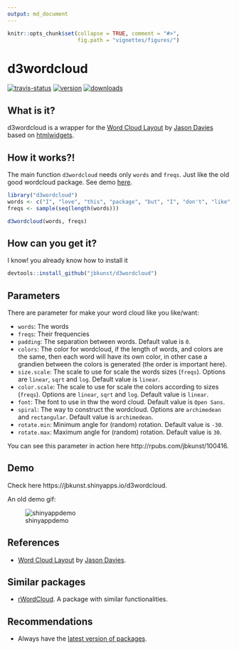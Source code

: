 ```yaml
---
output: md_document
---
```


<!-- README.md is generated from README.Rmd. Please edit that file -->

```r
knitr::opts_chunk$set(collapse = TRUE, comment = "#>",
                      fig.path = "vignettes/figures/")
```

# d3wordcloud

[![travis-status](https://api.travis-ci.org/jbkunst/d3wordcloud.svg)](https://travis-ci.org/jbkunst/d3wordcloud)
[![version](http://www.r-pkg.org/badges/version/d3wordcloud)](http://www.r-pkg.org/pkg/d3wordcloud)
[![downloads](http://cranlogs.r-pkg.org/badges/d3wordcloud)](http://www.r-pkg.org/pkg/d3wordcloud)

## What is it?

d3wordcloud is a wrapper for the [Word Cloud Layout](http://www.jasondavies.com/wordcloud) by [Jason Davies](http://www.jasondavies.com) based on [htmlwidgets](https://github.com/ramnathv/htmlwidgets).

## How it works?!

The main function `d3wordcloud` needs only `words` and `freqs`. Just like the old good wordcloud package. See demo [here](http://r-shiny-apps.jkunst.com/d3wordcloud/). 

```r
library("d3wordcloud")
words <- c("I", "love", "this", "package", "but", "I", "don't", "like", "use", "wordclouds")
freqs <- sample(seq(length(words)))

d3wordcloud(words, freqs)
```

## How can you get it?

I know! you already know how to install it

```r
devtools::install_github("jbkunst/d3wordcloud")
```

## Parameters

There are parameter for make your word cloud like you like/want:

  - `words`: The words
  - `freqs`: Their frequencies
  - `padding`: The separation between words. Default value is `0`.
  - `colors`: The color for wordcloud, if the length of words, and colors are the
  same, then each word will have its own color, in other case a grandien between the colors
  is generated (the order is important here).
  - `size.scale`: The scale to use for scale the words sizes (`freqs`). Options are
  `linear`, `sqrt` and `log`. Default value is `linear`.
  - `color.scale`: The scale to use for scale the colors according to sizes (`freqs`). Options are
  `linear`, `sqrt` and `log`. Default value is `linear`.
  - `font`: The font to use in thw the word cloud. Default value is `Open Sans`.
  - `spiral`: The way to construct the wordcloud. Options are
  `archimedean` and `rectangular`. Default value is `archimedean`.
  - `rotate.min`: Minimum angle for (random) rotation. Default value is `-30`.
  - `rotate.max`: Maximum angle for (random) rotation. Default value is `30`.
  
You can see this parameter in action here http://rpubs.com/jbkunst/100416.

## Demo

Check here https://jbkunst.shinyapps.io/d3wordcloud. 

An old demo gif: 

![shinyappdemo](extras/d2wordcloud_demo.gif)

## References
- [Word Cloud Layout](http://www.jasondavies.com/wordcloud) by [Jason Davies](http://www.jasondavies.com).
 
## Similar packages

- [rWordCloud](https://github.com/adymimos/rWordCloud). A package with similar functionalities.

## Recommendations

- Always have the [latest version of packages](https://github.com/ramnathv/htmlwidgets/issues/100).
